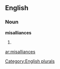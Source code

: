 
==English==

===Noun===
'''misalliances'''

# {{plural of|[[misalliance]]}}

[[Category:English plurals]]

[[ar:misalliances]]